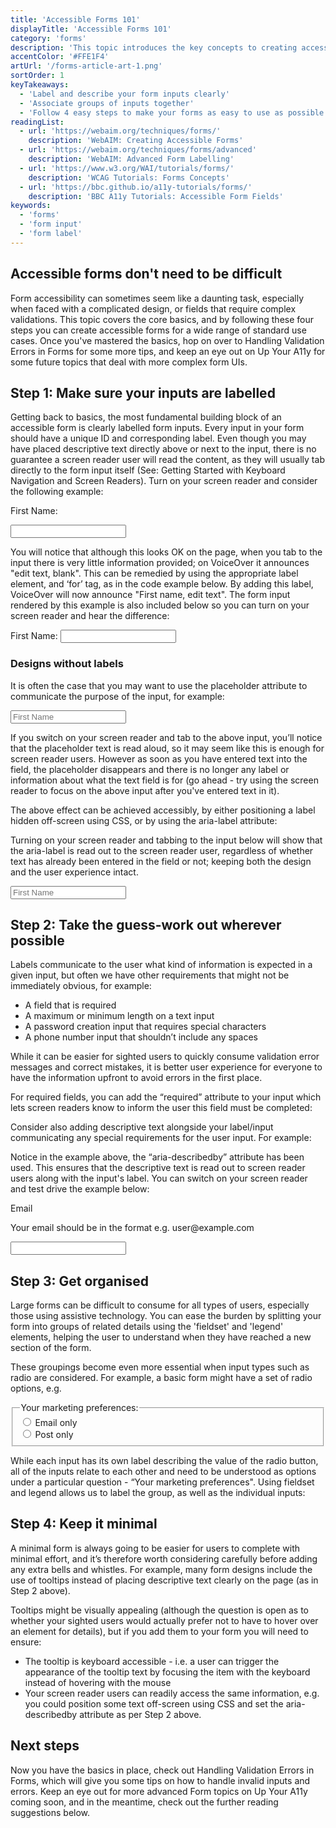 ```yaml
---
title: 'Accessible Forms 101'
displayTitle: 'Accessible Forms 101'
category: 'forms'
description: 'This topic introduces the key concepts to creating accessible forms including labelling, describing and organising your inputs.'
accentColor: '#FFE1F4'
artUrl: '/forms-article-art-1.png'
sortOrder: 1
keyTakeaways:
  - 'Label and describe your form inputs clearly'
  - 'Associate groups of inputs together'
  - 'Follow 4 easy steps to make your forms as easy to use as possible for a wide range of users'
readingList:
  - url: 'https://webaim.org/techniques/forms/'
    description: 'WebAIM: Creating Accessible Forms'
  - url: 'https://webaim.org/techniques/forms/advanced'
    description: 'WebAIM: Advanced Form Labelling'
  - url: 'https://www.w3.org/WAI/tutorials/forms/'
    description: 'WCAG Tutorials: Forms Concepts'
  - url: 'https://bbc.github.io/a11y-tutorials/forms/'
    description: 'BBC A11y Tutorials: Accessible Form Fields'
keywords:
  - 'forms'
  - 'form input'
  - 'form label'
---
```


## Accessible forms don't need to be difficult

Form accessibility can sometimes seem like a daunting task, especially when faced with a complicated design, or fields that require complex validations. This topic covers the core basics, and by following these four steps you can create accessible forms for a wide range of standard use cases. Once you've mastered the basics, hop on over to <Link to="handling-form-errors">Handling Validation Errors in Forms</Link> for some more tips, and keep an eye out on Up Your A11y for some future topics that deal with more complex form UIs.

## Step 1: Make sure your inputs are labelled

Getting back to basics, the most fundamental building block of an accessible form is clearly labelled form inputs. Every input in your form should have a unique ID and corresponding label. Even though you may have placed descriptive text directly above or next to the input, there is no guarantee a screen reader user will read the content, as they will usually tab directly to the form input itself (See: <Link to="/screen-reader-keyboard-navigation">Getting Started with Keyboard Navigation and Screen Readers</Link>). Turn on your screen reader and consider the following example:

<ExampleFormContainer>
  <form>
    <p style={{ fontWeight: 'bold' }}>First Name:</p>
    <input
      id="firstName"
      type="text"
      style={{
        border: '1px solid black',
        padding: '5px 10px',
        fontSize: '1rem',
      }}
    />
  </form>
</ExampleFormContainer>

You will notice that although this looks OK on the page, when you tab to the input there is very little information provided; on VoiceOver it announces "edit text, blank". This can be remedied by using the appropriate label element, and ‘for’ tag, as in the code example below. By adding this label, VoiceOver will now announce "First name, edit text". The form input rendered by this example is also included below so you can turn on your screen reader and hear the difference:

<Gist url="https://gist.github.com/aitchiss/80cbc9724601f3c42b36df7644cfa767" />

<ExampleFormContainer>
  <form>
    <label
      for="first-name"
      style={{ fontWeight: 'bold', paddingBottom: '10px' }}
    >
      First Name:
    </label>
    <input
      id="first-name"
      type="text"
      style={{
        border: '1px solid black',
        padding: '5px 10px',
        fontSize: '1rem',
      }}
    />
  </form>
</ExampleFormContainer>

### Designs without labels

It is often the case that you may want to use the placeholder attribute to communicate the purpose of the input, for example:

<ExampleFormContainer>
  <form>
    <input
      id="first-name-placeholder"
      type="text"
      placeholder="First Name"
      style={{
        border: '1px solid black',
        padding: '5px 10px',
        fontSize: '1rem',
      }}
    />
  </form>
</ExampleFormContainer>

If you switch on your screen reader and tab to the above input, you’ll notice that the placeholder text is read aloud, so it may seem like this is enough for screen reader users. However as soon as you have entered text into the field, the placeholder disappears and there is no longer any label or information about what the text field is for (go ahead - try using the screen reader to focus on the above input after you've entered text in it).

The above effect can be achieved accessibly, by either positioning a label hidden off-screen using CSS, or by using the aria-label attribute:

<Gist url="https://gist.github.com/aitchiss/8ab191b55bfb991d847ad7f20c30a6e7" />

Turning on your screen reader and tabbing to the input below will show that the aria-label is read out to the screen reader user, regardless of whether text has already been entered in the field or not; keeping both the design and the user experience intact.

<ExampleFormContainer>
  <form>
    <input
      id="first-name-with-placeholder"
      type="text"
      placeholder="First Name"
      aria-label="First Name"
      style={{
        border: '1px solid black',
        padding: '5px 10px',
        fontSize: '1rem',
      }}
    />
  </form>
</ExampleFormContainer>

## Step 2: Take the guess-work out wherever possible

Labels communicate to the user what kind of information is expected in a given input, but often we have other requirements that might not be immediately obvious, for example:

- A field that is required
- A maximum or minimum length on a text input
- A password creation input that requires special characters
- A phone number input that shouldn’t include any spaces

While it can be easier for sighted users to quickly consume validation error messages and correct mistakes, it is better user experience for everyone to have the information upfront to avoid errors in the first place.

For required fields, you can add the “required” attribute to your input which lets screen readers know to inform the user this field must be completed:

<Gist url="https://gist.github.com/aitchiss/091b96e9a70d9d48f044395d1bfc0bcb" />

Consider also adding descriptive text alongside your label/input communicating any special requirements for the user input. For example:

<Gist url="https://gist.github.com/aitchiss/a56bb0a5f21e0561233bcce389ff6c87" />

Notice in the example above, the “aria-describedby” attribute has been used. This ensures that the descriptive text is read out to screen reader users along with the input's label. You can switch on your screen reader and test drive the example below:

<ExampleFormContainer>
  <form>
    <label for="email" style={{ fontWeight: 'bold', paddingBottom: '10px' }}>
      Email
    </label>
    <p id="email-description" style={{ marginTop: '0px' }}>
      Your email should be in the format e.g. user@example.com
    </p>
    <input
      id="email"
      type="text"
      aria-describedby="email-description"
      style={{
        border: '1px solid black',
        padding: '5px 10px',
        fontSize: '1rem',
      }}
    />
  </form>
</ExampleFormContainer>

## Step 3: Get organised

Large forms can be difficult to consume for all types of users, especially those using assistive technology. You can ease the burden by splitting your form into groups of related details using the 'fieldset' and 'legend' elements, helping the user to understand when they have reached a new section of the form.

These groupings become even more essential when input types such as radio are considered. For example, a basic form might have a set of radio options, e.g.

<ExampleFormContainer>
  <form>
    <fieldset style={{ display: 'flex' }}>
      <legend>Your marketing preferences:</legend>
      <div style={{ padding: '5px' }}>
        <input
          id="email-marketing"
          type="radio"
          value="email"
          style={{ marginRight: '10px' }}
        />
        <label for="email-marketing">Email only</label>
      </div>
      <div style={{ padding: '5px' }}>
        <input
          id="postal-marketing"
          type="radio"
          value="post"
          style={{ marginRight: '10px' }}
        />
        <label for="postal-marketing">Post only</label>
      </div>
    </fieldset>
  </form>
</ExampleFormContainer>

While each input has its own label describing the value of the radio button, all of the inputs relate to each other and need to be understood as options under a particular question - “Your marketing preferences". Using fieldset and legend allows us to label the group, as well as the individual inputs:

<Gist url="https://gist.github.com/aitchiss/16bcc40c5bbbc3f6657551637caefe50" />

## Step 4: Keep it minimal

A minimal form is always going to be easier for users to complete with minimal effort, and it’s therefore worth considering carefully before adding any extra bells and whistles. For example, many form designs include the use of tooltips instead of placing descriptive text clearly on the page (as in Step 2 above).

Tooltips might be visually appealing (although the question is open as to whether your sighted users would actually prefer not to have to hover over an element for details), but if you add them to your form you will need to ensure:

- The tooltip is keyboard accessible - i.e. a user can trigger the appearance of the tooltip text by focusing the item with the keyboard instead of hovering with the mouse
- Your screen reader users can readily access the same information, e.g. you could position some text off-screen using CSS and set the aria-describedby attribute as per Step 2 above.

## Next steps

Now you have the basics in place, check out <Link to="/handling-form-errors">Handling Validation Errors in Forms</Link>, which will give you some tips on how to handle invalid inputs and errors. Keep an eye out for more advanced Form topics on Up Your A11y coming soon, and in the meantime, check out the further reading suggestions below.
